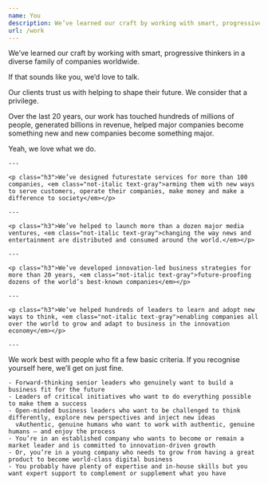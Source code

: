 ```yaml
---
name: You
description: We’ve learned our craft by working with smart, progressive thinkers in a diverse family of companies worldwide. If that sounds like you, we’d love to talk.
url: /work
---
```



<Article>
  <p class="lead">We’ve learned our craft by working with smart, progressive thinkers in a diverse family of companies worldwide.</p>
  <p class="lead">If that sounds like you, we’d love to talk.</p>
</Article>

<Clients />

<Section name="The impact of our work">
  <Prose>
    <p class="lead">Our clients trust us with helping to shape their future. We consider that a privilege.</p>
    <p class="h3">Over the last 20 years, our work has touched hundreds of millions of people, generated billions in revenue, helped major companies become something new and new companies become something major.</p>
    <p class="h3">Yeah, we love what we do.</p>

    ---

    <p class="h3">We’ve designed futurestate services for more than 100 companies, <em class="not-italic text-gray">arming them with new ways to serve customers, operate their companies, make money and make a difference to society</em></p>

    ---

    <p class="h3">We’ve helped to launch more than a dozen major media ventures, <em class="not-italic text-gray">changing the way news and entertainment are distributed and consumed around the world.</em></p>

    ---

    <p class="h3">We’ve developed innovation-led business strategies for more than 20 years, <em class="not-italic text-gray">future-proofing dozens of the world’s best-known companies</em></p>

    ---

    <p class="h3">We’ve helped hundreds of leaders to learn and adopt new ways to think, <em class="not-italic text-gray">enabling companies all over the world to grow and adapt to business in the innovation economy</em></p>

    ---
  </Prose>
</Section>

<Section name="We work best with">
  <Prose>
    <p class="lead">We work best with people who fit a few basic criteria. If you recognise yourself here, we’ll get on just fine.</p>

    - Forward-thinking senior leaders who genuinely want to build a business fit for the future
    - Leaders of critical initiatives who want to do everything possible to make them a success
    - Open-minded business leaders who want to be challenged to think differently, explore new perspectives and inject new ideas
      vAuthentic, genuine humans who want to work with authentic, genuine humans – and enjoy the process
    - You’re in an established company who wants to become or remain a market leader and is committed to innovation-driven growth
    - Or, you’re in a young company who needs to grow from having a great product to become world-class digital business
    - You probably have plenty of expertise and in-house skills but you want expert support to complement or supplement what you have
  </Prose>
</Section>
